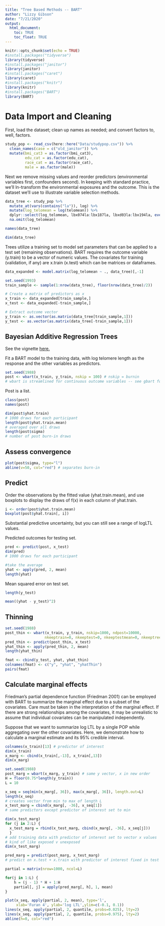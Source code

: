 ```yaml
---
title: "Tree Based Methods -- BART"
author: "Lizzy Gibson"
date: "7/21/2020"
output: 
  html_document:
    toc: TRUE
    toc_float: TRUE
---
```


```r
knitr::opts_chunk$set(echo = TRUE)
#install.packages("tidyverse")
library(tidyverse)
#install.packages("janitor")
library(janitor)
#install.packages("caret")
library(caret)
#install.packages("knitr")
library(knitr)
#install.packages("BART")
library(BART)
```

# Data Import and Cleaning 

First, load the dataset; clean up names as needed; and convert factors to, well, factors. 

```r
study_pop <- read_csv(here::here("Data/studypop.csv")) %>% 
  clean_names(case = c("old_janitor")) %>% 
  mutate(bmi_cat3 = as.factor(bmi_cat3),
         edu_cat = as.factor(edu_cat),
         race_cat = as.factor(race_cat),
         male = as.factor(male)) 
```

Next we remove missing values and reorder predictors (environmental variables first, confounders second). In keeping with standard practice, we'll ln-transform the environmental exposures and the outcome. This is the dataset we'll use to illustrate variable selection methods. 

```r
data_tree <- study_pop %>% 
  mutate_at(vars(contains("la")), log) %>% 
  mutate(log_telomean = log(telomean)) %>% 
  dplyr::select(log_telomean, lbx074la:lbx187la, lbxd03la:lbx194la, everything(), -seqn, -telomean) %>% 
  na.omit(log_telomean) 

names(data_tree)

dim(data_tree)
```

Trees utilize a training set to model set parameters that can be applied to a test set (remaining observations). BART requires the outcome variable (y.train) to be a vector of numeric values. The covariates for training (validation, if any) are x.train (x.test) which can be matrices or dataframes.

```r
data_expanded <- model.matrix(log_telomean ~ ., data_tree)[,-1]

set.seed(1993)
train_sample <- sample(1:nrow(data_tree), floor(nrow(data_tree)/2))

# Create a matrix of predictors as x
x_train <- data_expanded[train_sample,]
x_test <- data_expanded[-train_sample,]

# Extract outcome vector
y_train <- as.vector(as.matrix(data_tree[train_sample,1]))
y_test <- as.vector(as.matrix(data_tree[-train_sample,1]))
```

## Bayesian Additive Regression Trees

See the vignette [here.](https://cran.r-project.org/web/packages/BART/vignettes/the-BART-R-package.pdf)

Fit a BART model to the training data, with log telomere length as the response and the other variables as predictors.

```r
set.seed(1988)
post <- wbart(x_train, y_train, nskip = 100) # nskip = burnin
# wbart is streamlined for continuous outcome variables -- see gbart for binary.
```

Post is a list.

```r
class(post)
names(post)

dim(post$yhat.train)
# 1000 draws for each participant
length(post$yhat.train.mean)
# averaged over all draws
length(post$sigma)
# number of post burn-in draws
```

## Assess convergence
```r
plot(post$sigma, type="l")
abline(v=50, col="red") # separates burn-in
```

## Predict

Order the observations by the fitted value (yhat.train.mean), and use boxplots to display the draws of f(x) in each column of yhat.train.
```r
i <- order(post$yhat.train.mean)
boxplot(post$yhat.train[, i])
```

Substantial predictive uncertainty, but you can still see a range of logLTL values.

Predicted outcomes for testing set.
```r
pred <- predict(post, x_test)
dim(pred)
# 1000 draws for each participant

#take the average
yhat <- apply(pred, 2, mean)
length(yhat)
```

Mean squared error on test set.
```r
length(y_test)

mean((yhat - y_test)^2)
```

## Thinning

```r
set.seed(1988)
post_thin <- wbart(x_train, y_train, nskip=1000, ndpost=10000,
                  nkeeptrain=0, nkeeptest=0, nkeeptestmean=0, nkeeptreedraws=200)
pred_thin <- predict(post_thin, x_test)
yhat_thin <- apply(pred_thin, 2, mean)
length(yhat_thin)

fmat <- cbind(y_test, yhat, yhat_thin)
colnames(fmat) <- c("y", "yhat", "yhatThin")
pairs(fmat)
```

## Calculate marginal effects

Friedman’s partial dependence function (Friedman 2001) can be employed with BART to summarize the marginal effect due to a subset of the covariates. Care must be taken in the interpretation of the marginal effect. If there are strong relationships among the covariates, it may be unrealistic to assume that individual covariates can be manipulated independently.

Suppose that we want to summarize log LTL by a single POP while aggregating over the other covariates. Here, we demonstrate how to calculate a marginal estimate and its 95% credible interval.

```r
colnames(x_train)[13] # predictor of interest
dim(x_train)
x_marg <- cbind(x_train[,-13], x_train[,13])
dim(x_marg)

set.seed(1988)
post_marg = wbart(x_marg, y_train) # same y vector, x in new order
H = floor(0.75*length(y_train))
L = 10

x_seq = seq(min(x_marg[, 36]), max(x_marg[, 36]), length.out=L) 
length(x_seq)
# creates vector from min to max of length L
x_test_marg = cbind(x_marg[, -36], x_seq[1])
# same predictors except predictor of interest set to min

dim(x_test_marg)
for (j in 2:L) {
  x_test_marg = rbind(x_test_marg, cbind(x_marg[, -36], x_seq[j]))
  }
# add training data with predictor of interest set to vector x values
# kind of like exposed v unexposed
dim(x_test_marg)

pred_marg = predict(post_marg, x_test_marg)
# predict on x.test + x.train with predictor of interest fixed in test and varied in train

partial = matrix(nrow=1000, ncol=L)

for(j in 1:L) {
    h = (j - 1) * H + 1:H
    partial[, j] = apply(pred_marg[, h], 1, mean)
}

plot(x_seq, apply(partial, 2, mean), type='l',
     xlab='Furan 4', ylab='log LTL',ylim=c(-0.1, 0.1))
lines(x_seq, apply(partial, 2, quantile, probs=0.025), lty=2)
lines(x_seq, apply(partial, 2, quantile, probs=0.975), lty=2)
abline(h=0, col="red")
```

